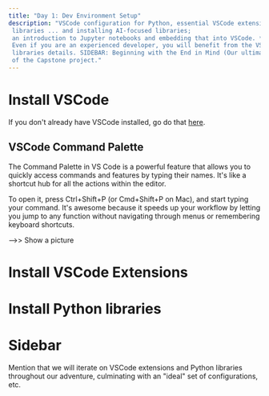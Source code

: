 ```yaml
---
title: "Day 1: Dev Environment Setup"
description: "VSCode configuration for Python, essential VSCode extensions and Python
 libraries ... and installing AI-focused libraries; 
 an introduction to Jupyter notebooks and embedding that into VSCode. ** NOTE: 
 Even if you are an experienced developer, you will benefit from the VSCode and AI 
 libraries details. SIDEBAR: Beginning with the End in Mind (Our ultimate goal) - Preview/screenshot(s)
 of the Capstone project."
---
```


# Install VSCode

If you don't already have VSCode installed, go do that [here](https://code.visualstudio.com/).

## VSCode Command Palette

The Command Palette in VS Code is a powerful feature that allows you to quickly access
commands and features by typing their names. It's like a shortcut hub for all the actions
within the editor.

To open it, press Ctrl+Shift+P (or Cmd+Shift+P on Mac), and start typing your command. It's
awesome because it speeds up your workflow by letting you jump to any function without
navigating through menus or remembering keyboard shortcuts.

-->> Show a picture

# Install VSCode Extensions


# Install Python libraries


# Sidebar

Mention that we will iterate on VSCode extensions and Python libraries throughout our 
adventure, culminating with an "ideal" set of configurations, etc. 

